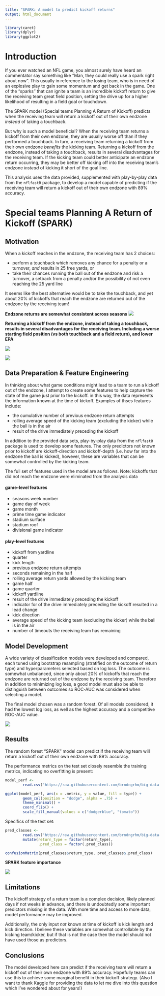 ```yaml
---
title: "SPARK: A model to predict kickoff returns"
output: html_document
---
```


```r

library(caret)
library(dplyr)
library(ggplot2)
```
# Introduction

If you ever watched an NFL game, you almost surely have heard an commentator say something like "Man, they could really use a spark right about now". This usually in reference to the losing team, who is in need of an explosive play to gain some momentum and get back in the game. One of the "sparks" that can ignite a team is an incredible kickoff return to give the receiving team great field position, setting the drive up for a higher likelihood of resulting in a field goal or touchdown.

The SPARK model (Special teams Planning A Return of Kickoff) predicts when the receiving team will return a kickoff out of their own endzone *instead* of taking a touchback. 

But why is such a model beneficial? When the receiving team returns a kickoff from their own endzone, they are usually worse off than if they performed a touchback. In turn, a receiving team returning a kickoff from their own endzone *benefits* the kicking team. Returning a kickoff from the endzone, instead of taking a touchback, results in several disadvantages for the receiving team. If the kicking team could better anticipate an endzone return occurring, they may be better off kicking off into the receiving team's endzone *instead* of kicking it short of the goal line.

This analysis uses the data provided, supplemented with play-by-play data from the `nflfastR` package, to develop a model capable of predicting if the receiving team will return a kickoff out of their own endzone with 89% accuracy.

# **S**pecial teams **P**lanning **A** **R**eturn of **K**ickoff (SPARK)

## Motivation

When a kickoff reaches in the endzone, the receiving team has 2 choices: 

 * perform a touchback which removes any chance for a penalty or a turnover, *and* results in 25 free yards, or
 * take their chances running the ball out of the endzone and risk a turnover, a setback from a penalty and/or the possibility of not even reaching the 25 yard line
 
It seems like the best alternative would be to take the touchback, and yet about 20% of kickoffs that reach the endzone are returned out of the endzone by the receiving team! 

**Endzone returns are somewhat consistent across seasons**
![](https://raw.githubusercontent.com/brndngrhm/big-data-bowl/main/img/kickoff_bar.svg)

**Returning a kickoff from the endzone, instead of taking a touchback, results in several disadvantages for the receiving team. Including a worse starting field position (vs both touchback and a field return), and lower EPA**

![](https://raw.githubusercontent.com/brndngrhm/big-data-bowl/main/img/yardline.svg)

![](https://raw.githubusercontent.com/brndngrhm/big-data-bowl/main/img/epa.svg)

## Data Preparation & Feature Engineering

In thinking about what game conditions might lead to a team to run a kickoff out of the endzone, I attempt to create some features to help capture the state of the game just prior to the kickoff. in this way, the data represents the information known at the time of kickoff. Examples of thses features include:

 * the cumulative number of previous endzone return attempts
 * rolling average speed of the kicking team (excluding the kicker) while the ball is in the air
 * result of the drive immediately preceding the kickoff
 
In addition to the provided data sets, play-by-play data from the `nflfastR` package is used to develop some features. The only predictors not known prior to kickoff are kickoff-direction and kickoff-depth (i.e. how far into the endzone the ball is kicked), however, these are variables that can be somewhat controlled by the kicking team.

The full set of features used in the model are as follows. Note: kickoffs that did not reach the endzone were eliminated from the analysis data

#### game-level features

 * seasons week number
 * game day of week
 * game month
 * prime time game indicator
 * stadium surface
 * stadium roof
 * divisional game indicator
 
#### play-level features

 * kickoff from yardline
 * quarter
 * kick length
 * previous endzone return attempts
 * seconds remaining in the half
 * rolling average return yards allowed by the kicking team
 * game half
 * game quarter
 * kickoff yardline
 * result of the drive immediately preceding the kickoff
 * indicator for of the drive immediately preceding the kickoff resulted in a lead change
 * kick direction
 * average speed of the kicking team (excluding the kicker) while the ball is in the air
 * number of timeouts the receiving team has remaining
 
## Model Development

A wide variety of classification models were developed and compared, each tuned using bootstrap resampling (stratified on the outcome of return type) and hyperparameters selected based on log loss. The outcome is somewhat unbalanced, since only about 20% of kickoffs that reach the endzone are returned out of the endzone by the receiving team. Therefore in addition to minimizing log loss, a good model must also be able to distinguish between outcomes so ROC-AUC was considered when selecting a model.

The final model chosen was a random forest. Of all models considered, it had the lowest log loss, as well as the highest accuracy and a competitive ROC-AUC value.

![](https://raw.githubusercontent.com/brndngrhm/big-data-bowl/main/img/model_metrics_comparison.svg)

## Results

The random forest "SPARK" model can predict if the receiving team will return a kickoff out of their own endzone with 89% accuracy.

The performance metrics on the test set closely resemble the training metrics, indicating no overfitting is present:
```r
model_perf <- 
        read.csv("https://raw.githubusercontent.com/brndngrhm/big-data-bowl/main/train_test_performance.csv")

ggplot(model_perf, aes(x = .metric, y = value, fill = type)) + 
        geom_col(position = "dodge", alpha = .75) + 
        theme_minimal() + 
        coord_flip() + 
        scale_fill_manual(values = c("dodgerblue", "tomato"))
```

Specifics of the test set:
```r

pred_classes <- 
        read.csv("https://raw.githubusercontent.com/brndngrhm/big-data-bowl/main/pred_classes.csv") %>%
        mutate(return_type = factor(return_type),
               .pred_class = factor(.pred_class))

confusionMatrix(pred_classes$return_type, pred_classes$.pred_class)
```


**SPARK feature importance**

![](https://raw.githubusercontent.com/brndngrhm/big-data-bowl/main/img/feature_importance.svg)

## Limitations

The kickoff strategy of a return team is a complex decision, likely planned days if not weeks in advance, and there is undoubtedly some important predictors missing in the data. With more time and access to more data, model performance may be improved.

Additionally, the only input *not* known at time of kickoff is kick length and kick direction. I believe these variables are somewhat controllable by the kicking team/kicker, but if that is not the case then the model should not have used those as predictors.

## Conclusions

The model developed here can predict if the receiving team will return a kickoff out of their own endzone with 89% accuracy. Hopefully teams can use this to achieve some marginal benefit in their kickoff strategy. (Also I want to thank Kaggle for providing the data to let me dive into this question which I've wondered about for years!) 
